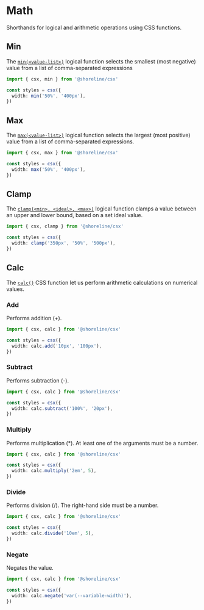 # Math

Shorthands for logical and arithmetic operations using CSS functions.

## Min

The [`min(<value-list>)`](https://developer.mozilla.org/en-US/docs/Web/CSS/min) logical function selects the smallest (most negative) value from a list of comma-separated expressions

```ts
import { csx, min } from '@shoreline/csx'

const styles = csx({
  width: min('50%', '400px'),
})
```

## Max

The [`max(<value-list>)`](https://developer.mozilla.org/en-US/docs/Web/CSS/max) logical function selects the largest (most positive) value from a list of comma-separated expressions.

```ts
import { csx, max } from '@shoreline/csx'

const styles = csx({
  width: max('50%', '400px'),
})
```

## Clamp

The [`clamp(<min>, <ideal>, <max>)`](https://developer.mozilla.org/en-US/docs/Web/CSS/clamp) logical function clamps a value between an upper and lower bound, based on a set ideal value.

```ts
import { csx, clamp } from '@shoreline/csx'

const styles = csx({
  width: clamp('350px', '50%', '500px'),
})
```

## Calc

The [`calc()`](https://developer.mozilla.org/en-US/docs/Web/CSS/calc) CSS function let us perform arithmetic calculations on numerical values.

### Add

Performs addition (+).

```ts
import { csx, calc } from '@shoreline/csx'

const styles = csx({
  width: calc.add('10px', '100px'),
})
```

### Subtract

Performs subtraction (-).

```ts
import { csx, calc } from '@shoreline/csx'

const styles = csx({
  width: calc.subtract('100%', '20px'),
})
```

### Multiply

Performs multiplication (\*). At least one of the arguments must be a number.

```ts
import { csx, calc } from '@shoreline/csx'

const styles = csx({
  width: calc.multiply('2em', 5),
})
```

### Divide

Performs division (/). The right-hand side must be a number.

```ts
import { csx, calc } from '@shoreline/csx'

const styles = csx({
  width: calc.divide('10em', 5),
})
```

### Negate

Negates the value.

```ts
import { csx, calc } from '@shoreline/csx'

const styles = csx({
  width: calc.negate('var(--variable-width)'),
})
```
